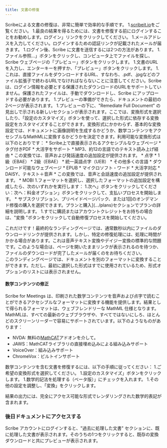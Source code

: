 ```yaml
---
title: 文書の修復
---
```



Scribeによる文書の修復は、非常に簡単で効率的な手順です。
1.[scribeit.io](https://scribeit.io)をご覧ください。
1.最良の結果を得るためには、文書を修復する前にログインすることをお勧めします。ログイン」リンクをクリックしてください。
    1.メールアドレスを入力してください。ログインするための認証リンクが記載されたメールが届きます。
1.ログイン後、Scribe に文書を送信するには2つの方法があります。
    1.ファイル参照...」ボタンをクリックし、コンピュータ上でファイルを探し、Scribe ウェブページの「プレビュー」ボタンをクリックします。
    1.文書のURLを入力し、エンターキーを押すか、「プレビュー」ボタンをクリックします。
        1.これは、直接ファイルをダウンロードするURL、すなわち、.pdf、.jpgなどのファイル拡張子で終わるURLでなければならないことに注意してください。Scribeは、ログイン情報を必要とする保護されたダウンロードのURLをサポートしていません。保護されたファイルは、手動でダウンロードし、Scribe にアップロードする必要があります。
1.プレビューの準備ができたら、ドキュメントの最初の2ページが表示されます。
1.プレビューの下に、"Remediate Full Document" の見出しで示される新しいセクションが表示されます。ここでは、変換形式を選択したり、「設定のカスタマイズ」ボタンを使って、選択した形式に依存する変換設定をカスタマイズすることができます。変換形式にかかわらず、基本的な変換設定では、ドキュメントに画像説明を生成するかどうか、数学コンテンツをアクセシブルなMathMLに変換するかどうかを決定できます。利用可能な変換形式は以下のとおりです：
    * Scribe上で直接表示されるアクセシブルなウェブページ
    * タグ付きPDF
        * 大活字をサポート
    * MP3、約12の言語でのテキスト読み上げ経由
        * この変換では、音声および発話速度の追加設定が提供されます。
    * 点字
        * 1級（EBAE）
        * 2級（EBAE）
        * 統一英語点字（UEB）
        * その他多くの言語
    * ダウンロード可能なウェブページ
    * EPUB
    * マイクロソフト・ワード
        * 大活字対応
    * DAISY、テキスト＋音声
        * この変換では、音声と会話速度の追加設定が提供されます。
    * MOBI
1.フォーマットを選択し、選択したフォーマットの追加設定を構成したら、次のいずれかを実行します：
    1.次へ」ボタンをクリックしてください：次へ：料金オプション」ボタンをクリックして、支払いプロセスを開始します。
        * サブスクリプション、プリペイドページパック、または1回のオンデマンド修復の購入を選択できます。プランと購入](.../plans)セクションでプランの詳細を説明します。
    1.すでに購読またはアカウントクレジットをお持ちの場合は、"変換 "ボタンをクリックして自動修復プロセスを開始してください。 

これだけです！最終的なランディングページでは、通常数秒以内にファイルのダウンロードリンクが提供されます。しかし、特定の修復処理には、処理に時間がかかる場合があります。これは音声テキスト変換やデイジー変換の標準的な問題です。このような場合は、ページを開いたままリンクが表示されるのを待つか、ファイルのダウンロードが完了したメールが届くのをお待ちください。  
このランディングページでは、ドキュメントを別のフォーマットに変換することができます。ただし、最初に選択した形式はすでに使用されているため、形式オプションのリストには表示されません。

#### 数学コンテンツの修正

Scribe for Meetings は、印刷された数学コンテンツを音声および点字で読むことができるアクセシブルなフォーマットに変換する機能を提供します。結果として得られるフォーマットは、ウェブフレンドリーな MathML 仕様となります。MathMLは、すべての最新のウェブブラウザや、すべてではないにしろ、ほとんどのスクリーンリーダーで容易にサポートされています。以下のようなものがあります：
* NVDA: 無料の[MathCAT](https://addons.nvda-project.org/addons/MathCAT.en.html)アドオンを介して。
* JAWS：MathCATライブラリの直接埋め込みによる組み込みサポート
* VoiceOver：組み込みサポート
* ChromeVox：ビルトインサポート

数学コンテンツを含む文書を修復するには、以下の手順に従ってください：
1.ご希望の変換形式を選択してください。
1.設定のカスタマイズ」ボタンをクリックします。
1.数学的記法を処理する（ベータ版）」にチェックを入れます。
1.その他の設定を調整し、「変換」をクリックします。

結果の出力には、完全にアクセス可能な形式でレンダリングされた数学的表記が含まれます。

### 後日ドキュメントにアクセスする

Scribe アカウントにログインすると、"過去に処理した文書" セクションに、既に処理した文書が表示されます。そのうちの1つをクリックすると、既存の変換ダウンロードと共にプレビューが表示されます。